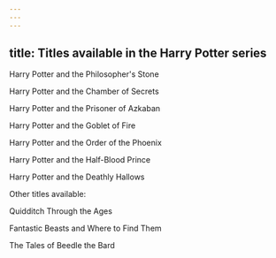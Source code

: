 ```yaml
---
---
---
```

title: Titles available in the Harry Potter series
---

Harry Potter and the Philosopher's Stone

Harry Potter and the Chamber of Secrets

Harry Potter and the Prisoner of Azkaban

Harry Potter and the Goblet of Fire

Harry Potter and the Order of the Phoenix

Harry Potter and the Half-Blood Prince

Harry Potter and the Deathly Hallows

Other titles available:

Quidditch Through the Ages

Fantastic Beasts and Where to Find Them

The Tales of Beedle the Bard